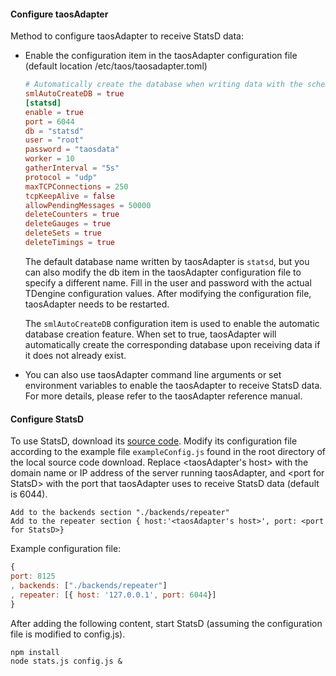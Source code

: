 #### Configure taosAdapter

Method to configure taosAdapter to receive StatsD data:

- Enable the configuration item in the taosAdapter configuration file (default location /etc/taos/taosadapter.toml)

    ```toml
    # Automatically create the database when writing data with the schemaless feature if set to true.
    smlAutoCreateDB = true
    [statsd]
    enable = true
    port = 6044
    db = "statsd"
    user = "root"
    password = "taosdata"
    worker = 10
    gatherInterval = "5s"
    protocol = "udp"
    maxTCPConnections = 250
    tcpKeepAlive = false
    allowPendingMessages = 50000
    deleteCounters = true
    deleteGauges = true
    deleteSets = true
    deleteTimings = true
    ```

    The default database name written by taosAdapter is `statsd`, but you can also modify the db item in the taosAdapter configuration file to specify a different name. Fill in the user and password with the actual TDengine configuration values. After modifying the configuration file, taosAdapter needs to be restarted.

    The `smlAutoCreateDB` configuration item is used to enable the automatic database creation feature. When set to true, taosAdapter will automatically create the corresponding database upon receiving data if it does not already exist.

- You can also use taosAdapter command line arguments or set environment variables to enable the taosAdapter to receive StatsD data. For more details, please refer to the taosAdapter reference manual.

#### Configure StatsD

To use StatsD, download its [source code](https://github.com/statsd/statsd). Modify its configuration file according to the example file `exampleConfig.js` found in the root directory of the local source code download. Replace \<taosAdapter's host> with the domain name or IP address of the server running taosAdapter, and \<port for StatsD> with the port that taosAdapter uses to receive StatsD data (default is 6044).

```text
Add to the backends section "./backends/repeater"
Add to the repeater section { host:'<taosAdapter's host>', port: <port for StatsD>}
```

Example configuration file:

```js
{
port: 8125
, backends: ["./backends/repeater"]
, repeater: [{ host: '127.0.0.1', port: 6044}]
}
```

After adding the following content, start StatsD (assuming the configuration file is modified to config.js).

```shell
npm install
node stats.js config.js &
```
